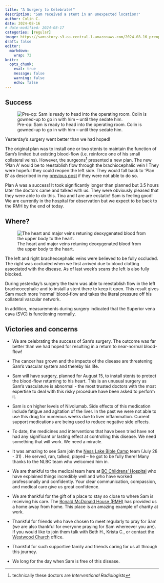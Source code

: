 ```yaml
---
title: "A Surgery to Celebrate!"
description: "Sam received a stent in an unexpected location!"
author: Colin C.
date: 2024-08-16
# date-modified: 2024-08-17
categories: [regular]
image: https://samsstory.s3.ca-central-1.amazonaws.com/2024-08-16_preop-stc.jpg
draft: false
editor: 
  markdown: 
    wrap: 72
knitr: 
  opts_chunk: 
    eval: true
    message: false
    warning: false
    echo: false
---
```


<!-- ::: {.callout-note icon="false"}
## TL;DR [Too long didn't read (i.e. the short version)]{.small}

-   Scan results show that the cancerous mass in Sam's chest has grown.
-   The cancer is impacting Sam's vascular system and threatens his
    heart.
-   Plans are in place to protect Sam's heart.
-   Nivo dose is quadrupled.
-   Love of friends and family
::: -->

<!-- :::{layout="[60, 40]"} -->

## Success

::: {#photo .img-float-right}
![Pre-op: Sam is ready to head into the operating room. Colin is
gowned-up to go in with him -- until they sedate him.](https://samsstory.s3.ca-central-1.amazonaws.com/2024-08-16_preop-stc.jpg)
:::

Yesterday's surgery went better than we had hoped!

The original plan was to install one or two stents to maintain the
function of Sam's limited but existing blood-flow (i.e. reinforce one of
his small collateral veins). However, the surgeons[^1] presented a new
plan. The new 'Plan A' would be to reestablish flow through the
brachiocephalic vein ! They were hopeful they could reopen the left
side. They would fall back to 'Plan B' as described in my [previous
post](./2024-08-13_threat-response.qmd) if they were not able to do so.

[^1]: technically these doctors are *Interventional Radiologists*

Plan A was a success! It took significantly longer than planned but 3.5
hours later the doctors came and talked with us. They were obviously
pleased that they were able to do this. Tina and I are are ecstatic! Sam is feeling good! We are currently in the hospital for observation but we expect to be back to the RMH by the end of today.

## Where? 

::::: {layout-ncol="2"}


::: {#img-heart}
![The heart and major veins retuning deoxygenated blood from the upper
body to the
heart.](https://oncohemakey.com/wp-content/uploads/2016/06/B9781455728657000485_f048-001-9781455728657.jpg)
:::


::: {#fn-text}
The left and right bracheocephalic veins were believed to be fully
occluded. The right was occluded when we first arrived due to blood
clotting associated with the disease. As of last week's scans the left
is also fully blocked.

During yesterday's surgery the team was able to reestablish flow in the
left bracheocephalic and to install a stent there to keep it open. This
result gives Sam much more 'normal' blood-flow and takes the literal
pressure off his collateral vascular network.

In addition, measurements during surgery indicated that the Superior
vena cava (SVC) is functioning normally.
:::

:::::

## Victories and concerns

-   We are celebrating the success of Sam's surgery. The outcome was far
    better than we had hoped for resulting in a return to near-normal
    blood-flow!

-   The cancer has grown and the impacts of the disease are threatening
    Sam's vascular system and thereby his life.

-   Sam will have surgery, planned for August 15, to install stents to
    protect the blood-flow returning to his heart. This is an unusual
    surgery as Sam's vasculature is abnormal - the most trusted doctors
    with the most expertise to deal with this risky procedure have been
    asked to perform it.

-   Sam is on higher levels of Nivolumab. Side effects of this
    medication include fatigue and agitation of the liver. In the past
    we were not able to use this drug for numerous weeks due to liver
    inflammation. Current support medications are being used to reduce
    negative side effects.

-   To date, the medicines and interventions that have been tried have
    not had any significant or lasting effect at controlling this
    disease. We need something that will work. We need a miracle.

-   It was amazing to see Sam join the [Ness Lake Bible
    Camp](https://www.nesslakebiblecamp.com) team (July 28 - 31) . He
    served, ran, talked, played -- he got to be fully there! Many thanks
    to the NLBC team who welcomed him in.

-   We are thankful to the medical team here at [BC Childrens'
    Hospital](http://www.bcchildrens.ca) who have explained things
    incredibly well and who have worked professionally and confidently.
    Your clear communication, compassion, and medical care give us great
    confidence.

-   We are thankful for the gift of a place to stay so close to where
    Sam is receiving his care. The [Ronald McDonald House
    (RMH)](https://rmhbc.ca) has provided us a home away from home. This
    place is an amazing example of charity at work.

-   Thankful for friends who have chosen to meet regularly to pray for
    Sam (we are also thankful for everyone praying for Sam whereever you
    are). If you would like to join them talk with Beth H., Krista C.,
    or contact the [Westwood Church](https://westwoodchurch.bc.ca)
    office.

-   Thankful for such supportive family and friends caring for us all
    through this journey.

-   We long for the day when Sam is free of this disease.